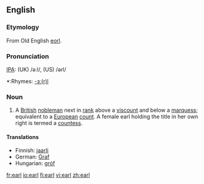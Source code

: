 ==English==
{{wikipedia}}
===Etymology===
From Old English [[eorl]].

===Pronunciation===
[[IPA]]: (UK) /ə:l/, (US) /ərl/
*:Rhymes: [[Rhymes:English:-ɜː(r)l|-ɜː(r)l]]

===Noun===
{{en-noun}}

# A [[British]] [[nobleman]] next in [[rank]] above a [[viscount]] and below a [[marquess]]; equivalent to a [[European]] [[count]]. A female earl holding the title in her own right is termed a [[countess]].

====Translations====
{{top}}
*Finnish: [[jaarli]]
*German: [[Graf]]
*Hungarian: [[gróf]]
{{bottom}}

[[fr:earl]]
[[io:earl]]
[[fi:earl]]
[[vi:earl]]
[[zh:earl]]